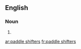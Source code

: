 ==English==

===Noun===
{{head|en|plural|head=[[paddle]] [[shifter]]s}}

# {{plural of|paddle shifter|lang=en|nocat=1}}

[[ar:paddle shifters]]
[[fr:paddle shifters]]